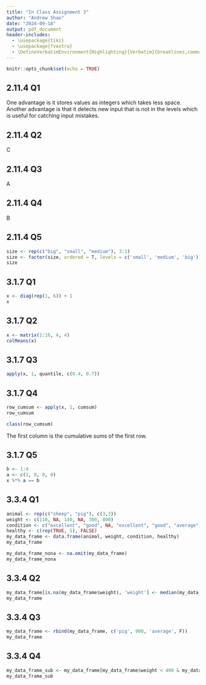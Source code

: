 ```yaml
---
title: "In Class Assignment 3"
author: "Andrew Shao"
date: "2024-09-18"
output: pdf_document
header-includes: 
  - \usepackage{tikz}
  - \usepackage{fvextra}
  - \DefineVerbatimEnvironment{Highlighting}{Verbatim}{breaklines,commandchars=\\\{\}}
---
```


```r
knitr::opts_chunk$set(echo = TRUE)
```

## 2.11.4 Q1
One advantage is it stores values as integers which takes less space. Another advantage is that it detects new input that is not in the levels which is useful for catching input mistakes.

## 2.11.4 Q2
C

## 2.11.4 Q3
A

## 2.11.4 Q4
B

## 2.11.4 Q5
```r
size <- rep(c("big", "small", "medium"), 3:1)
size <- factor(size, ordered = T, levels = c('small', 'medium', 'big'))
size
```

## 3.1.7 Q1
```r
x <- diag(rep(1, 6)) + 1
x
```

## 3.1.7 Q2
```r
x <- matrix(1:16, 4, 4)
colMeans(x)
```

## 3.1.7 Q3
```r
apply(x, 1, quantile, c(0.4, 0.7))
```

## 3.1.7 Q4
```r
row_cumsum <- apply(x, 1, cumsum)
row_cumsum
```
```r
class(row_cumsum)
```
The first column is the cumulative sums of the first row.

## 3.1.7 Q5
```r
b <- 1:4
a <- c(1, 0, 0, 0)
x %*% a == b
```

## 3.3.4 Q1
```r
animal <- rep(c("sheep", "pig"), c(3,3))
weight <- c(110, NA, 140, NA, 300, 800)
condition <- c("excellent", "good", NA, "excellent", "good", "average")
healthy <- c(rep(TRUE, 5), FALSE)
my_data_frame <- data.frame(animal, weight, condition, healthy)
my_data_frame
```
```r
my_data_frame_nona <- na.omit(my_data_frame)
my_data_frame_nona
```

## 3.3.4 Q2
```r
my_data_frame[is.na(my_data_frame$weight), 'weight'] <- median(my_data_frame$weight, na.rm = T)
my_data_frame
```

## 3.3.4 Q3
```r
my_data_frame <- rbind(my_data_frame, c('pig', 900, 'average', F))
my_data_frame
```

## 3.3.4 Q4
```r
my_data_frame_sub <- my_data_frame[my_data_frame$weight < 400 & my_data_frame$condition %in% c('good', 'excellent'), c('animal', 'healthy')]
my_data_frame_sub
```